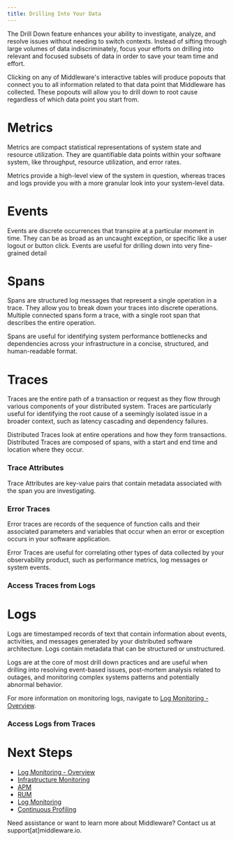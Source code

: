 ```yaml
---
title: Drilling Into Your Data
---
```


The Drill Down feature enhances your ability to investigate, analyze, and resolve issues without needing to switch contexts. Instead of sifting through large volumes of data indiscriminately, focus your efforts on drilling into relevant and focused subsets of data in order to save your team time and effort.

Clicking on any of Middleware's interactive tables will produce popouts that connect you to all information related to that data point that Middleware has collected. These popouts will allow you to drill down to root cause regardless of which data point you start from.

# Metrics

Metrics are compact statistical representations of system state and resource utilization. They are quantifiable data points within your software system, like throughput, resource utilization, and error rates.

Metrics provide a high-level view of the system in question, whereas traces and logs provide you with a more granular look into your system-level data.

# Events

Events are discrete occurrences that transpire at a particular moment in time. They can be as broad as an uncaught exception, or specific like a user logout or button click. Events are useful for drilling down into very fine-grained detail

# Spans

Spans are structured log messages that represent a single operation in a trace. They allow you to break down your traces into discrete operations. Multiple connected spans form a trace, with a single root span that describes the entire operation. 

Spans are useful for identifying system performance bottlenecks and dependencies across your infrastructure in a concise, structured, and human-readable format.

# Traces

Traces are the entire path of a transaction or request as they flow through various components of your distributed system. Traces are particularly useful for identifying the root cause of a seemingly isolated issue in a broader context, such as latency cascading and dependency failures. 

Distributed Traces look at entire operations and how they form transactions. Distributed Traces are composed of spans, with a start and end time and location where they occur.

### Trace Attributes

Trace Attributes are key-value pairs that contain metadata associated with the span you are investigating.

### Error Traces

Error traces are records of the sequence of function calls and their associated parameters and variables that occur when an error or exception occurs in your software application. 

Error Traces are useful for correlating other types of data collected by your observability product, such as performance metrics, log messages or system events. 

### Access Traces from Logs

# Logs

Logs are timestamped records of text that contain information about events, activities, and messages generated by your distributed software architecture. Logs contain metadata that can be structured or unstructured. 

Logs are at the core of most drill down practices and are useful when drilling into resolving event-based issues, post-mortem analysis related to outages, and monitoring complex systems patterns and potentially abnormal behavior.

<Note> For more information on monitoring logs, navigate to [Log Monitoring - Overview](). </Note>

### Access Logs from Traces

# Next Steps

- [Log Monitoring - Overview]()
- [Infrastructure Monitoring]()
- [APM]()
- [RUM]()
- [Log Monitoring]()
- [Continuous Profiling]()

<Note> Need assistance or want to learn more about Middleware? Contact us at support[at]middleware.io. </Note>